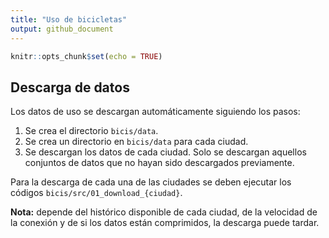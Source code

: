 ```yaml
---
title: "Uso de bicicletas"
output: github_document
---
```


```r
knitr::opts_chunk$set(echo = TRUE)
```


## Descarga de datos

Los datos de uso se descargan automáticamente siguiendo los pasos:

1. Se crea el directorio `bicis/data`.
2. Se crea un directorio en `bicis/data` para cada ciudad.
3. Se descargan los datos de cada ciudad. Solo se descargan aquellos conjuntos de datos que no hayan sido descargados previamente.


Para la descarga de cada una de las ciudades se deben ejecutar los códigos `bicis/src/01_download_{ciudad}`.

**Nota:** depende del histórico disponible de cada ciudad, de la velocidad de la conexión y de si los datos están comprimidos, la descarga puede tardar.

